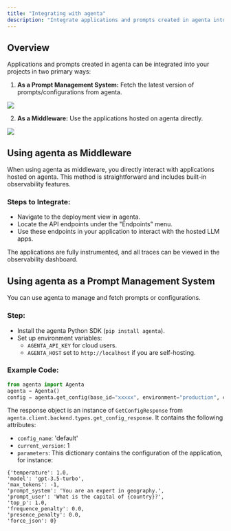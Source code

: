 ```yaml
---
title: "Integrating with agenta"
description: "Integrate applications and prompts created in agenta into your projects."
---
```


## Overview

Applications and prompts created in agenta can be integrated into your projects in two primary ways:

1. **As a Prompt Management System:** Fetch the latest version of prompts/configurations from agenta.

<img src="/images/prompt_management/asapromptmanagement.png" />

2. **As a Middleware:** Use the applications hosted on agenta directly.

<img src="/images/prompt_management/asaproxy.png" />

## Using agenta as Middleware

When using agenta as middleware, you directly interact with applications hosted on agenta. This method is straightforward and includes built-in observability features.

### Steps to Integrate:

- Navigate to the deployment view in agenta.
- Locate the API endpoints under the "Endpoints" menu.
- Use these endpoints in your application to interact with the hosted LLM apps.

The applications are fully instrumented, and all traces can be viewed in the observability dashboard.

## Using agenta as a Prompt Management System

You can use agenta to manage and fetch prompts or configurations.

### Step:

- Install the agenta Python SDK (`pip install agenta`).
- Set up environment variables:
  - `AGENTA_API_KEY` for cloud users.
  - `AGENTA_HOST` set to `http://localhost` if you are self-hosting.

### Example Code:

```python
from agenta import Agenta
agenta = Agenta()
config = agenta.get_config(base_id="xxxxx", environment="production", cache_timeout=200) # Fetches the configuration with caching
```

The response object is an instance of `GetConfigResponse` from `agenta.client.backend.types.get_config_response`. It contains the following attributes:

- `config_name`: 'default'
- `current_version`: 1
- `parameters`: This dictionary contains the configuration of the application, for instance:

```
{'temperature': 1.0,
'model': 'gpt-3.5-turbo',
'max_tokens': -1,
'prompt_system': 'You are an expert in geography.',
'prompt_user': 'What is the capital of {country}?',
'top_p': 1.0,
'frequence_penalty': 0.0,
'presence_penalty': 0.0,
'force_json': 0}
```
